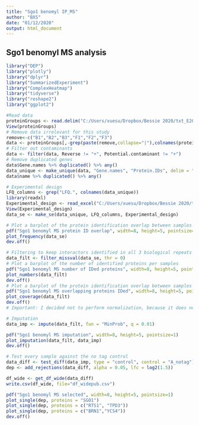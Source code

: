 ```yaml
---
title: "Sgo1 benomyl IP_MS"
author: "BXS"
date: "01/12/2020"
output: html_document
---
```



## Sgo1 benomyl MS analysis 


```r
library("DEP")
library("plotly")
library("dplyr")
library("SummarizedExperiment")
library("ComplexHeatmap")
library("tidyverse")
library("reshape2")
library("ggplot2")
```

```r
#Read data
proteinGroups <- read.delim("C:/Users/xuesu/Dropbox/Bessie 2020/txt_E200217_Bessie_LFQ_ALL/proteinGroups.txt", stringsAsFactors=FALSE)
View(proteinGroups)
# Remove data irrelevant for this study
remove<-c("B1","B2","B3","F1","F2","F3")
data <- proteinGroups[,-grep(paste(remove,collapse="|"),colnames(proteinGroups))]
# Filter out contaminants
data <- filter(data, Reverse != "+", Potential.contaminant != "+")
# Remove duplicated genes
data$Gene.names %>% duplicated() %>% any()
data_unique <- make_unique(data, "Gene.names", "Protein.IDs", delim = ";")
data$name %>% duplicated() %>% any()
```

```r
# Experimental design
LFQ_columns <- grep("LFQ.", colnames(data_unique))
library(readxl)
Experimental_design <- read_excel("C:/Users/xuesu/Dropbox/Bessie 2020/txt_E200217_Bessie_LFQ_ALL/Experimental_design.xlsx")
View(Experimental_design)
data_se <- make_se(data_unique, LFQ_columns, Experimental_design)

```

```r
# Plot a barplot of the protein identification overlap between samples
pdf("Sgo1 benomyl MS protein ID overlap", width=8, height=5, pointsize=1)
plot_frequency(data_se)
dev.off()
```

```r
# Filtering to keep interactors identified in all 3 biological repeats
data_filt <- filter_missval(data_se, thr = 0)
# Plot a barplot of the number of identified proteins per samples
pdf("Sgo1 benomyl MS number of IDed proteins", width=8, height=5, pointsize=1)
plot_numbers(data_filt)
dev.off()
# Plot a barplot of the protein identification overlap between samples
pdf("Sgo1 benomyl MS overlapping proteins IDed", width=8, height=5, pointsize=1)
plot_coverage(data_filt)
dev.off()
# Important: I decided not to perform normalization, because it does not make sense to normalize with no tag samples!
```

```r
# Imputation
data_imp <- impute(data_filt, fun = "MinProb", q = 0.01)

pdf("Sgo1 benomyl MS imputation", width=8, height=5, pointsize=1)
plot_imputation(data_filt, data_imp)
dev.off()
```

```r
# Test every sample against the no tag control
data_diff <- test_diff(data_imp, type = "control", control = "A_notag")
dep <- add_rejections(data_diff, alpha = 0.05, lfc = log2(1.5))


```



```r
df_wide <- get_df_wide(data_diff)
write.csv(df_wide, file="df_widepub.csv")
```


```r
pdf("Sgo1 benomyl MS selected", width=8, height=5, pointsize=1)
plot_single(dep, proteins = "SGO1")
plot_single(dep, proteins = c("RTS1", "TPD3"))
plot_single(dep, proteins = c("BRN1","YCS4"))
dev.off()

```


